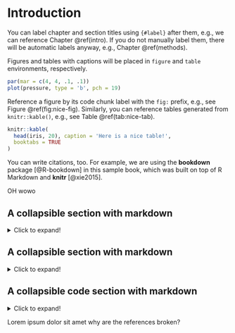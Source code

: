 # Introduction {#intro}

You can label chapter and section titles using `{#label}` after them, e.g., we can reference Chapter \@ref(intro). If you do not manually label them, there will be automatic labels anyway, e.g., Chapter \@ref(methods).

Figures and tables with captions will be placed in `figure` and `table` environments, respectively.

```r
par(mar = c(4, 4, .1, .1))
plot(pressure, type = 'b', pch = 19)
```

Reference a figure by its code chunk label with the `fig:` prefix, e.g., see Figure \@ref(fig:nice-fig). Similarly, you can reference tables generated from `knitr::kable()`, e.g., see Table \@ref(tab:nice-tab).

```r
knitr::kable(
  head(iris, 20), caption = 'Here is a nice table!',
  booktabs = TRUE
)
```

You can write citations, too. For example, we are using the **bookdown** package [@R-bookdown] in this sample book, which was built on top of R Markdown and **knitr** [@xie2015].


OH wowo


## A collapsible section with markdown
<details>
  <summary>Click to expand!</summary>
  
  ### Heading
  1. A numbered
  2. list
     * With some
     * Sub bullets
</details>



## A collapsible section with markdown
<details>
  <summary>Click to expand!</summary>
  
  1. A numbered
  2. list
     * With some
     * Sub bullets
</details>

## A collapsible code section with markdown
<details>
  <summary>Click to expand!</summary>
  
```r
rnorm(1)
```
  
  
  1. A numbered
  2. list
     * With some
     * Sub bullets
</details>

Lorem ipsum dolor sit amet why are the references broken?
